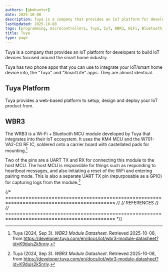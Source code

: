 ```yaml
---
authors: [gbmhunter]
date: 2025-10-08
description: Tuya is a company that provides an IoT platform for developers to build IoT devices focused around the smart home industry.
lastUpdated: 2025-10-08
tags: [programming, microcontrollers, Tuya, IoT, WBR3, WiFi, Bluetooth, smart home, cloud, platform]
title: Tuya
type: page
---
```


<WarningIsNotes />

Tuya is a company that provides an IoT platform for developers to build IoT devices focused around the smart home industry.

Tuya has two phone apps that you can use to integrate your IoT/smart home device into, the "Tuya" and "SmartLife" apps. They are almost identical.

## Tuya Platform

Tuya provides a web-based platform to setup, design and deploy your IoT product from.

## WBR3

The WRB3 is a Wi-Fi + Bluetooth MCU module developed by Tuya that integrates into their IoT ecosystem. It uses the KM4 MCU and the W701-VA2-CG RF IC, soldered onto a carrier board with castellated pads for mounting.[^tuya-wbr3-module-datasheet]

Two of the pins are a UART TX and RX for connecting this module to the host MCU. The host MCU is responsible for things such as responding to heartbeat messages, and also initiating a reset of the WiFi and entering pairing mode. This is also a separate UART TX pin (repurposable as a GPIO) for capturing logs from the module.[^tuya-wbr3-module-datasheet]

{/* ============================================================================================ */}
{/* REFERENCES */}
{/* ============================================================================================ */}

[^tuya-wbr3-module-datasheet]: Tuya (2024, Sep 3). _WBR3 Module Datasheet_. Retrieved 2025-10-08, from https://developer.tuya.com/en/docs/iot/wbr3-module-datasheet?id=K9dujs2k5nriy.
